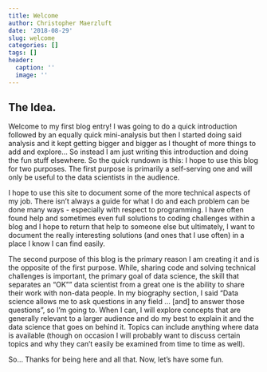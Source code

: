 ```yaml
---
title: Welcome
author: Christopher Maerzluft
date: '2018-08-29'
slug: welcome
categories: []
tags: []
header:
  caption: ''
  image: ''
---
```


## The Idea.

Welcome to my first blog entry! I was going to do a quick introduction followed by an equally quick mini-analysis but then I started doing said analysis and it kept getting bigger and bigger as I thought of more things to add and explore... So instead I am just writing this introduction and doing the fun stuff elsewhere. So the quick rundown is this: I hope to use this blog for two purposes. The first purpose is primarily a self-serving one and will only be useful to the data scientists in the audience. 

I hope to use this site to document some of the more technical aspects of my job. There isn't always a guide for what I do and each problem can be done many ways - especially with respect to programming. I have often found help and sometimes even full solutions to coding challenges within a blog and I hope to return that help to someone else but ultimately, I want to document the really interesting solutions (and ones that I use often) in a place I know I can find easily.

The second purpose of this blog is the primary reason I am creating it and is the opposite of the first purpose. While, sharing code and solving technical challenges is important, the primary goal of data science, the skill that separates an "OK"" data scientist from a great one is the ability to share their work with non-data people. In my biography section, I said "Data science allows me to ask questions in any field ... [and] to answer those questions", so I'm going to. When I can, I will explore concepts that are generally relevant to a larger audience and do my best to explain it and the data science that goes on behind it. Topics can include anything where data is available (though on occasion I will probably want to discuss certain topics and why they can't easily be examined from time to time as well). 
  
So... Thanks for being here and all that. Now, let's have some fun. 
